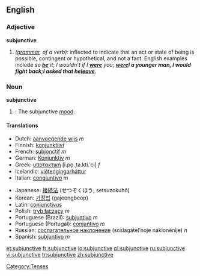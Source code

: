==English==

===Adjective===
'''subjunctive'''
# ''([[grammar]], of a verb):'' inflected to indicate that an act or state of being is possible, contingent or hypothetical, and not a fact.  English examples include ''so '''[[be]]''' it''; ''I wouldn’t if I '''[[were]]''' you''; '''''[[were]]''' I a younger man, I would fight back''; ''I asked that he '''[[leave]]'''''.

===Noun===
'''subjunctive'''  {{uncountable}}
# {{grammar}}: The subjunctive [[mood]].

====Translations====
{{top}}
*Dutch: [[aanvoegende wijs]] ''m''
*Finnish: [[konjunktiivi]] 
*French: [[subjonctif]] ''m''
*German: [[Konjunktiv]] ''m''
*Greek: [[υποτακτική]] [i.po̞.ˌta.kti.ˈci] ''f''
*Icelandic: [[viðtengingarháttur]] {{m}}
*Italian: [[congiuntivo]] ''m''
{{mid}}
*Japanese: [[接続法]] (せつぞくほう, setsuzokuhō)
*Korean: [[가정법]] (gajeongbeop)
*Latin: [[coniunctivus]]
*Polish: [[tryb łączący]] ''m''
*Portuguese (Brazil): [[subjuntivo]] ''m''
*Portuguese (Portugal): [[conjuntivo]] ''m''
*Russian: [[сослагательное наклонение]] (soslagátel’noje naklonénije) ''n''
*Spanish: [[subjuntivo]] ''m''
{{bottom}}

[[Category:Tenses]]

[[et:subjunctive]]
[[fr:subjunctive]]
[[io:subjunctive]]
[[pl:subjunctive]]
[[ru:subjunctive]]
[[vi:subjunctive]]
[[tr:subjunctive]]
[[zh:subjunctive]]